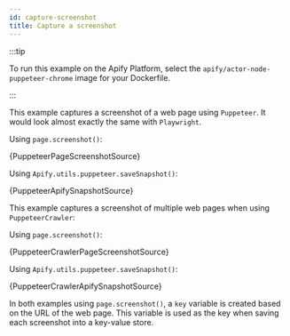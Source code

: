 ```yaml
---
id: capture-screenshot
title: Capture a screenshot
---
```




:::tip

To run this example on the Apify Platform, select the `apify/actor-node-puppeteer-chrome` image for your Dockerfile.

:::

This example captures a screenshot of a web page using `Puppeteer`. It would look almost exactly the same with `Playwright`.

<Tabs>
<TabItem value="pagescreenshot" label="PageScreenshot" default>

Using `page.screenshot()`:

<CodeBlock className="language-js">
	{PuppeteerPageScreenshotSource}
</CodeBlock>

</TabItem>

<TabItem value="apifysnapshot" label="ApifySnapshot" default>

Using `Apify.utils.puppeteer.saveSnapshot()`:

<CodeBlock className="language-js">
	{PuppeteerApifySnapshotSource}
</CodeBlock>

</TabItem>
</Tabs>

This example captures a screenshot of multiple web pages when using `PuppeteerCrawler`:

<Tabs>
<TabItem value="pagescreenshot" label="PageScreenshot" default>

Using `page.screenshot()`:

<CodeBlock className="language-js">
	{PuppeteerCrawlerPageScreenshotSource}
</CodeBlock>

</TabItem>

<TabItem value="apifysnapshot" label="ApifySnapshot" default>

Using `Apify.utils.puppeteer.saveSnapshot()`:

<CodeBlock className="language-js">
	{PuppeteerCrawlerApifySnapshotSource}
</CodeBlock>

</TabItem>
</Tabs>

In both examples using `page.screenshot()`, a `key` variable is created based on the URL of the web page.
 This variable is used as the key when saving each screenshot into a key-value store.
